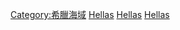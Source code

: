 {{Commonscat|Straits of Greece}}

[[Category:希臘海域|Category:希臘海域]]
[[Category:歐洲海峽|Hellas]]
[[Category:各國海峽|Hellas]]
[[Category:地中海海峽|Hellas]]